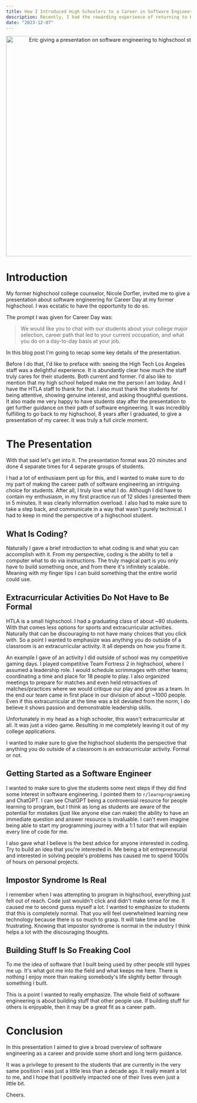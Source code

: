 ```yaml
---
title: How I Introduced High Schoolers to a Career in Software Engineering
description: Recently, I had the rewarding experience of returning to High Tech Los Angeles, my alma mater, to introduce the next generation of high school students to the exciting world of software engineering.
date: "2023-12-07"
---
```


<p align="center">
  <img src="/highschool-presentation.jpg" alt="Eric giving a presentation on software engineering to highschool students." width="600" />
</p>

# Introduction

My former highschool college counselor, Nicole Dorfler, invited me to give a presentation 
about software engineering for Career Day at my former highschool. I was ecstatic to have 
the opportunity to do so. 

The prompt I was given for Career Day was:
>We would like you to chat with our students about your college major selection, career path that led to your current occupation, and what you do on a day-to-day basis at your job.

In this blog post I'm going to recap some key details of the presentation.

Before I do that, I'd like to preface with: seeing the High Tech Los Angeles staff 
was a delightful experience. It is abundantly clear how much the staff truly cares for their students.
Both current and former. I'd also like to mention that my high school helped make me 
the person I am today. And I have the HTLA staff to thank for that. I also must thank 
the students for being attentive, showing genuine interest, and asking thoughtful questions. 
It also made me very happy to have students stay after the presentation to get further guidance 
on their path of software engineering. It was incredibly fulfilling to go back to my highschool,
8 years after I graduated, to give a presentation of my career. It was truly a full circle moment. 


# The Presentation

With that said let's get into it. The presentation format was 20 minutes and done 
4 separate times for 4 separate groups of students.

I had a lot of enthusiasm pent up for this, and I wanted to make sure to do my part of making the career
path of software engineering an intriguing choice for students. After all, I truly love what I do. 
Although I did have to contain my enthusiasm, in my first practice run of 12 slides I presented them 
in 5 minutes. It was clearly information overload. I also had to make sure to take a step back, 
and communicate in a way that wasn't purely technical. I had to keep in mind the perspective of a 
highschool student. 

## What Is Coding?

Naturally I gave a brief introduction to what coding is and what you can accomplish with it.
From my perspective, coding is the ability to tell a computer what to do via instructions. 
The truly magical part is you only have to build something once, and from there it's 
infinitely scalable. Meaning with my finger tips I can build something that the entire world could use. 

## Extracurricular Activities Do Not Have to Be Formal

HTLA is a small highschool. I had a graduating class of about ~80 students. With that comes less 
options for sports and extracurricular activities. Naturally that can be discouraging to not have 
many choices that you click with. So a point I wanted to emphasize was anything you do outside of a 
classroom is an extracurricular activity. It all depends on how you frame it. 

An example I gave of an activity I did outside of school was my competitive gaming days. 
I played competitive Team Fortress 2 in highschool, where I assumed 
a leadership role. I would schedule scrimmages with other teams; coordinating a time and place 
for 18 people to play. I also organized meetings to prepare for matches and even held 
retroactives of matches/practices where we would critique our play and grow as a team. 
In the end our team came in first place in our division of about ~1000 people. Even if this 
extracurricular at the time was a bit deviated from the norm, I do believe it shows passion and 
demonstrable leadership skills. 

Unfortunately in my head as a high schooler, this wasn't extracurricular at all. 
It was just a video game. Resulting in me completely leaving it out of my college applications. 

I wanted to make sure to give the highschool students the perspective that anything you do outside of a 
classroom is an extracurricular activity. Formal or not.

## Getting Started as a Software Engineer

I wanted to make sure to give the students some next steps if they did find some interest
in software engineering. I pointed them to `r/learnprogramming` and ChatGPT. I can see 
ChatGPT being a controversial resource for people learning to program, but I think as long 
as students are aware of the potential for mistakes (just like anyone else can make) the ability 
to have an immediate question and answer resource is invaluable. I can't even imagine being able to 
start my programming journey with a 1:1 tutor that will explain every line of code for me. 

I also gave what I believe is the best advice for anyone interested in coding. Try to build an idea 
that you're interested in. Me being a bit entrepreneurial and interested in solving people's problems has 
caused me to spend 1000s of hours on personal projects.

## Impostor Syndrome Is Real

I remember when I was attempting to program in highschool, everything just felt out of reach. Code just 
wouldn't click and didn't make sense for me. It caused me to second guess myself a lot. I wanted to 
emphasize to students that this is completely normal. That you will feel overwhelmed learning 
new technology because there is so much to grasp. It will take time and be frustrating. 
Knowing that impostor syndrome is normal in the industry I think helps a lot with the discouraging thoughts. 

## Building Stuff Is So Freaking Cool

To me the idea of software that I built being used by other people still hypes me up. 
It's what got me into the field and what keeps me here. There is nothing I enjoy more than 
making somebody's life slightly better through something I built. 

This is a point I wanted to really emphasize. The whole field of software engineering is about building 
stuff that other people use. If building stuff for others is enjoyable, then it may be a great fit 
as a career path. 

# Conclusion

In this presentation I aimed to give a broad overview of software engineering as a career and 
provide some short and long term guidance.

It was a privilege to present to the students that are currently in the very same position 
I was just a little less than a decade ago. It really meant a lot to me, and I hope 
that I positively impacted one of their lives even just a little bit. 

Cheers. 